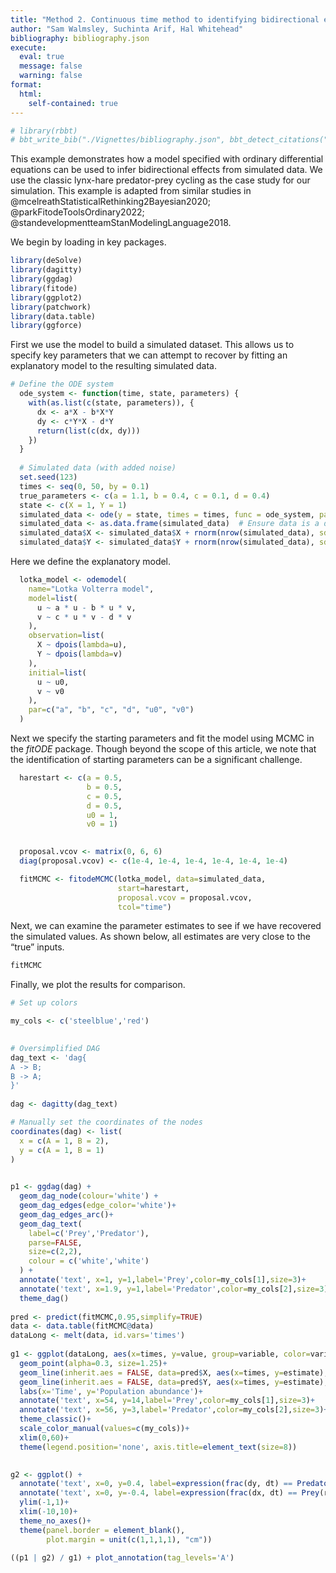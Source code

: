 ```yaml
---
title: "Method 2. Continuous time method to identifying bidirectional effects"
author: "Sam Walmsley, Suchinta Arif, Hal Whitehead" 
bibliography: bibliography.json
execute:
  eval: true
  message: false
  warning: false
format:
  html:
    self-contained: true
---
```


```r
# library(rbbt)
# bbt_write_bib("./Vignettes/bibliography.json", bbt_detect_citations("./Vignettes/Vignette-ODEs.qmd"), overwrite = TRUE)
```

This example demonstrates how a model specified with ordinary differential equations can be used to infer bidirectional effects from simulated data. We use the classic lynx-hare predator-prey cycling as the case study for our simulation. This example is adapted from similar studies in @mcelreathStatisticalRethinking2Bayesian2020; @parkFitodeToolsOrdinary2022; @standevelopmentteamStanModelingLanguage2018.

We begin by loading in key packages. 

```r
library(deSolve)
library(dagitty)
library(ggdag)
library(fitode)
library(ggplot2)
library(patchwork)
library(data.table)
library(ggforce)
```

First we use the model to build a simulated dataset. This allows us to specify key parameters that we can attempt to recover by fitting an explanatory model to the resulting simulated data.

```r

# Define the ODE system
  ode_system <- function(time, state, parameters) {
    with(as.list(c(state, parameters)), {
      dx <- a*X - b*X*Y
      dy <- c*Y*X - d*Y
      return(list(c(dx, dy)))
    })
  }
  
  # Simulated data (with added noise)
  set.seed(123)
  times <- seq(0, 50, by = 0.1)
  true_parameters <- c(a = 1.1, b = 0.4, c = 0.1, d = 0.4)
  state <- c(X = 1, Y = 1)
  simulated_data <- ode(y = state, times = times, func = ode_system, parms = true_parameters)
  simulated_data <- as.data.frame(simulated_data)  # Ensure data is a data.frame
  simulated_data$X <- simulated_data$X + rnorm(nrow(simulated_data), sd = 1)
  simulated_data$Y <- simulated_data$Y + rnorm(nrow(simulated_data), sd = 1)
```

Here we define the explanatory model.

```r

  lotka_model <- odemodel(
    name="Lotka Volterra model",
    model=list(
      u ~ a * u - b * u * v,
      v ~ c * u * v - d * v
    ),
    observation=list(
      X ~ dpois(lambda=u),
      Y ~ dpois(lambda=v)
    ),
    initial=list(
      u ~ u0,
      v ~ v0
    ),
    par=c("a", "b", "c", "d", "u0", "v0")
  )
```

Next we specify the starting parameters and fit the model using MCMC in the *fitODE* package. Though beyond the scope of this article, we note that the identification of starting parameters can be a significant challenge.

```r
  harestart <- c(a = 0.5,
                 b = 0.5,
                 c = 0.5,
                 d = 0.5,
                 u0 = 1,
                 v0 = 1)
  

  proposal.vcov <- matrix(0, 6, 6)
  diag(proposal.vcov) <- c(1e-4, 1e-4, 1e-4, 1e-4, 1e-4, 1e-4)

  fitMCMC <- fitodeMCMC(lotka_model, data=simulated_data,
                        start=harestart,
                        proposal.vcov = proposal.vcov,
                        tcol="time")
```
Next, we can examine the parameter estimates to see if we have recovered the simulated values. As shown below, all estimates are very close to the "true" inputs.

```r
fitMCMC
```

Finally, we plot the results for comparison.

```r

# Set up colors

my_cols <- c('steelblue','red')
  

# Oversimplified DAG
dag_text <- 'dag{
A -> B;
B -> A;
}'
  
dag <- dagitty(dag_text)

# Manually set the coordinates of the nodes
coordinates(dag) <- list(
  x = c(A = 1, B = 2),
  y = c(A = 1, B = 1)
)

  
p1 <- ggdag(dag) +
  geom_dag_node(colour='white') +
  geom_dag_edges(edge_color='white')+
  geom_dag_edges_arc()+
  geom_dag_text(
    label=c('Prey','Predator'),
    parse=FALSE,
    size=c(2,2),
    colour = c('white','white')
  ) +
  annotate('text', x=1, y=1,label='Prey',color=my_cols[1],size=3)+
  annotate('text', x=1.9, y=1,label='Predator',color=my_cols[2],size=3)+
  theme_dag()
  
pred <- predict(fitMCMC,0.95,simplify=TRUE)
data <- data.table(fitMCMC@data)
dataLong <- melt(data, id.vars='times')
    
g1 <- ggplot(dataLong, aes(x=times, y=value, group=variable, color=variable))+
  geom_point(alpha=0.3, size=1.25)+
  geom_line(inherit.aes = FALSE, data=pred$X, aes(x=times, y=estimate), alpha=1, linewidth=1.1, color=my_cols[1])+
  geom_line(inherit.aes = FALSE, data=pred$Y, aes(x=times, y=estimate), alpha=1, linewidth=1.1, color=my_cols[2])+
  labs(x='Time', y='Population abundance')+
  annotate('text', x=54, y=14,label='Prey',color=my_cols[1],size=3)+
  annotate('text', x=56, y=3,label='Predator',color=my_cols[2],size=3)+
  theme_classic()+
  scale_color_manual(values=c(my_cols))+
  xlim(0,60)+
  theme(legend.position='none', axis.title=element_text(size=8))

  
g2 <- ggplot() +
  annotate('text', x=0, y=0.4, label=expression(frac(dy, dt) == Predator(r[Predator]*Prey - beta[Mortality])),size=1.75, col=my_cols[2])+
  annotate('text', x=0, y=-0.4, label=expression(frac(dx, dt) == Prey(r[Prey] - beta[Consumption]*Predator)), size=1.75, col=my_cols[1])+
  ylim(-1,1)+
  xlim(-10,10)+
  theme_no_axes()+ 
  theme(panel.border = element_blank(),
        plot.margin = unit(c(1,1,1,1), "cm"))
  
((p1 | g2) / g1) + plot_annotation(tag_levels='A')
```


